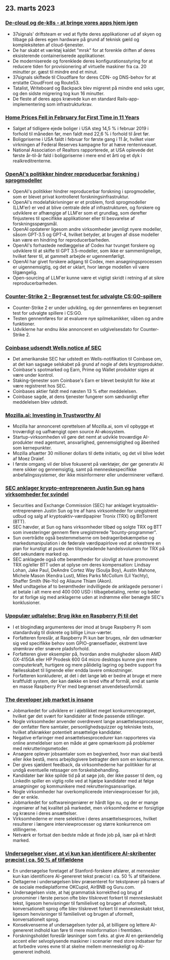 

<CallToAction />

<Steps>

## 23. marts 2023

### [De-cloud og de-k8s - at bringe vores apps hjem igen](https://dev.37signals.com/bringing-our-apps-back-home/?ref=hackernewsgpt.com)

- 37signals' driftsteam er ved at flytte deres applikationer ud af skyen og tilbage på deres egen hardware på grund af teknisk gæld og kompleksiteten af cloud-tjenester.
- De har skabt et værktøj kaldet "mrsk" for at forenkle driften af deres eksisterende containeriserede applikationer.
- De moderniserede og forenklede deres konfigurationsstyring for at reducere tiden for provisionering af virtuelle maskiner fra ca. 20 minutter pr. gæst til mindre end et minut.
- 37signals skiftede til Cloudflare for deres CDN- og DNS-behov for at erstatte CloudFront og Route53.
- Tatalist, Writeboard og Backpack blev migreret på mindre end seks uger, og den sidste migrering tog kun 16 minutter.
- De fleste af deres apps krævede kun en standard Rails-app-implementering som infrastrukturkrav.

### [Home Prices Fell in February for First Time in 11 Years](https://www.wsj.com/articles/home-prices-fell-in-february-for-first-time-in-11-years-73df0107?ref=hackernewsgpt.com)

- Salget af tidligere ejede boliger i USA steg 14,5 % i februar 2019 i forhold til måneden før, men faldt med 22,6 % i forhold til året før.
- Boligpriserne i USA faldt i februar for første gang i 11 år, hvilket viser virkningen af Federal Reserves kampagne for at hæve renteniveauet.
- National Association of Realtors rapporterede, at USA oplevede det første år-til-år fald i boligpriserne i mere end et årti og et dyk i realkreditrenterne.

### [OpenAI's politikker hindrer reproducerbar forskning i sprogmodeller](https://aisnakeoil.substack.com/p/openais-policies-hinder-reproducible?ref=hackernewsgpt.com)

- OpenAI's politikker hindrer reproducerbar forskning i sprogmodeller, som er blevet privat kontrolleret forskningsinfrastruktur.
- OpenAI's modelafskrivninger er et problem, fordi sprogmodeller (LLM'er) er ved at blive centrale dele af infrastrukturen, og forskere og udviklere er afhængige af LLM'er som et grundlag, som derefter finjusteres til specifikke applikationer eller til besvarelse af forskningsspørgsmål.
- OpenAI opdaterer ligesom andre virksomheder jævnligt nyere modeller, såsom GPT-3.5 og GPT-4, hvilket betyder, at brugen af disse modeller kan være en hindring for reproducerbarheden.
- OpenAI's forhastede nedlæggelse af Codex har tvunget forskere og udviklere til at skifte til GPT 3.5-modeller, som ikke er sammenlignelige, hvilket fører til, at gammelt arbejde er ugennemførligt.
- OpenAI har givet forskere adgang til Codex, men ansøgningsprocessen er uigennemsigtig, og det er uklart, hvor længe modellen vil være tilgængelig.
- Open-sourcing af LLM'er kunne være et vigtigt skridt i retning af at sikre reproducerbarheden.

### [Counter-Strike 2 - Begrænset test for udvalgte CS:GO-spillere](https://counter-strike.net/cs2?ref=hackernewsgpt.com)

- Counter-Strike 2 er under udvikling, og der gennemføres en begrænset test for udvalgte spillere i CS:GO.
- Testen gennemføres for at evaluere nye spilmekanikker, våben og andre funktioner.
- Udviklerne har endnu ikke annonceret en udgivelsesdato for Counter-Strike 2.

### [Coinbase udsendt Wells notice af SEC](https://www.reuters.com/legal/coinbase-issued-wells-notice-by-sec-2023-03-22/?ref=hackernewsgpt.com)

- Det amerikanske SEC har udstedt en Wells-notifikation til Coinbase om, at det kan sagsøge selskabet på grund af nogle af dets kryptoprodukter.
- Coinbase's spotmarked og Earn, Prime og Wallet produkter siges at være under kontrol.
- Staking-tjenester som Coinbase's Earn er blevet beskyldt for ikke at være registreret hos SEC.
- Coinbases aktier faldt med næsten 13 % efter meddelelsen.
- Coinbase sagde, at dens tjenester fungerer som sædvanligt efter meddelelsen blev udstedt.

### [Mozilla.ai: Investing in Trustworthy AI](https://blog.mozilla.org/en/mozilla/introducing-mozilla-ai-investing-in-trustworthy-ai/?ref=hackernewsgpt.com)

- Mozilla har annonceret oprettelsen af Mozilla.ai, som vil opbygge et troværdigt og uafhængigt open source AI-økosystem.
- Startup-virksomheden vil gøre det nemt at udvikle troværdige AI-produkter med agenturet, ansvarlighed, gennemsigtighed og åbenhed som kernepunkter.
- Mozilla afsætter 30 millioner dollars til dette initiativ, og det vil blive ledet af Moez Draief.
- I første omgang vil der blive fokuseret på værktøjer, der gør generativ AI mere sikker og gennemsigtig, samt på menneskespecifikke anbefalingssystemer, der ikke misinformerer eller underminerer velfærd.

### [SEC anklager krypto-entreprenøren Justin Sun og hans virksomheder for svindel](https://www.sec.gov/news/press-release/2023-59?ref=hackernewsgpt.com)

- Securities and Exchange Commission (SEC) har anklaget kryptoaktiv-entreprenøren Justin Sun og tre af hans virksomheder for uregistreret udbud og salg af kryptoaktiv-værdipapirer Tronix (TRX) og BitTorrent (BTT).
- SEC hævder, at Sun og hans virksomheder tilbød og solgte TRX og BTT som investeringer gennem flere uregistrerede "bounty-programmer".
- Sun overtrådte også bestemmelserne om bedrageribekæmpelse og markedsmanipulation i de føderale værdipapirlove ved at orkestrere en plan for kunstigt at puste den tilsyneladende handelsvolumen for TRX på det sekundære marked op.
- SEC anklagede også otte berømtheder for ulovligt at have promoveret TRX og/eller BTT uden at oplyse om deres kompensation: Lindsay Lohan, Jake Paul, DeAndre Cortez Way (Soulja Boy), Austin Mahone, Michele Mason (Kendra Lust), Miles Parks McCollum (Lil Yachty), Shaffer Smith (Ne-Yo) og Aliaune Thiam (Akon).
- Med undtagelse af to berømtheder indvilligede de anklagede personer i at betale i alt mere end 400 000 USD i tilbagebetaling, renter og bøder for at forlige sig med anklagerne uden at indrømme eller benægte SEC's konklusioner.

### [Upopulær udtalelse: Brug ikke en Raspberry Pi til det](https://set-inform.com/2021/08/24/unpopular-opinion-dont-use-a-raspberry-pi-for-that/?ref=hackernewsgpt.com)

- I et blogindlæg argumenteres der imod at bruge Raspberry Pi som standardvalg til diskrete og billige Linux-værter.
- Forfatteren foreslår, at Raspberry Pi kun bør bruges, når den udmærker sig ved specifikke behov som GPIO-grænseflader, ekstremt lave strømkrav eller snævre pladsforhold.
- Forfatteren giver eksempler på, hvordan andre muligheder såsom AMD GX-415GA eller HP Prodesk 600 G4 micro desktops kunne give mere computerkraft, hurtigere og mere pålidelig lagring og bedre support fra fællesskabet til lignende eller endda lavere omkostninger.
- Forfatteren konkluderer, at det i det lange løb er bedre at bruge et mere kraftfuldt system, der kan dække en bred vifte af formål, end at samle en masse Raspberry Pi'er med begrænset anvendelsesformål.

### [The developer job market is insane](https://old.reddit.com/r/ExperiencedDevs/comments/11xq5cz/the_developer_job_market_is_insane_right_now/?ref=hackernewsgpt.com)

- Jobmarkedet for udviklere er i øjeblikket meget konkurrencepræget, hvilket gør det svært for kandidater at finde passende stillinger.
- Nogle virksomheder anvender overdrevent lange ansættelsesprocesser, der omfatter flere samtaler, personlighedsquizzer og tekniske tests, hvilket afskrækker potentielt ansættelige kandidater.
- Negative erfaringer med ansættelsesprocedurer kan rapporteres via online anmeldelser som en måde at gøre opmærksom på problemer med rekrutteringsmetoder.
- Ansøgere oplever jobsamtaler som en begivenhed, hvor man skal bestå eller ikke bestå, mens arbejdsgivere betragter dem som en konkurrence.
- Der gives sjældent feedback, da virksomhederne har politikker for at undgå eventuelle retssager om forskelsbehandling.
- Kandidater bør ikke spilde tid på at søge job, der ikke passer til dem, og LinkedIn spiller en vigtig rolle ved at hjælpe kandidater med at følge ansøgninger og kommunikere med rekrutteringsansvarlige.
- Nogle virksomheder har overkomplicerede interviewprocesser for job, der er enkle.
- Jobmarkedet for softwareingeniører er hårdt lige nu, og der er mange ingeniører af høj kvalitet på markedet, men virksomhederne er forsigtige og kræsne i deres ansættelser.
- Virksomhederne er mere selektive i deres ansættelsesproces, hvilket resulterer i længere interviewprocesser og større konkurrence om stillingerne.
- Netværk er fortsat den bedste måde at finde job på, især på et hårdt marked.

### [Undersøgelser viser, at vi kun kan identificere AI-skribenter præcist i ca. 50 % af tilfældene](https://hai.stanford.edu/news/was-written-human-or-ai-tsu?ref=hackernewsgpt.com)

- En undersøgelse foretaget af Stanford-forskere afslører, at mennesker kun kan identificere AI-genereret tekst præcist i ca. 50 % af tilfældene.
- Deltagerne i undersøgelsen blev præsenteret for tekstprøver på tværs af de sociale medieplatforme OKCupid, AirBNB og Guru.com.
- Undersøgelsen viste, at høj grammatisk korrekthed og brug af pronominer i første person ofte blev tilskrevet forkert til menneskeskabt tekst, ligesom henvisninger til familielivet og brugen af uformelt, konversationelt sprog ofte blev tilskrevet forkert til menneskeskabt tekst, ligesom henvisninger til familielivet og brugen af uformelt, konversationelt sprog.
- Konsekvenserne af undersøgelsen tyder på, at billigere og lettere AI-genereret indhold kan føre til mere misinformation i fremtiden.
- Forskningsholdet foreslår løsninger som f.eks. at give AI en genkendelig accent eller selvoplysende maskiner i scenarier med store indsatser for at forbedre vores evne til at skelne mellem menneskeligt og AI-genereret indhold.

</Steps>
